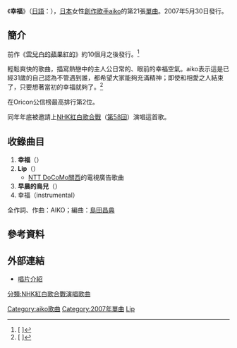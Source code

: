 {{Infobox Single
| Name       = 幸福<br />{{lang|ja|シアワセ}}
| Artist     = [[aiko|aiko]]
| Album      = [[秘密_(aiko專輯)|秘密]]
| A-side     = 
| B-side     = 
| Released   = 2007年5月30日
| Format     = 
| Recorded   =
| Genre      = [[J-POP|J-POP]]
| Length     = 19分53秒
| Label      = [[PONY_CANYON|PONY CANYON]]
| Writer     = [[aiko|aiko]]
| Producer   = [[島田昌典|島田昌典]]
| Reviews    = 
| Chart position =* 週間最高排行第2位（[[Oricon公信榜|Oricon]]）
* 2007年度年間排行第89位（[[Oricon公信榜|Oricon]]）
| Certification = 金（[[日本唱片協會|日本唱片協會]]）
| Last single = [[雲兒白的蘋果紅的|雲兒白的蘋果紅的]]<br />（2006年）
| This single = '''幸福'''<br />（2007年）
| Next single = [[沒有星星的世界/側臉|沒有星星的世界／側臉]]<br />（2007年）
}}

《'''幸福'''》（[[日語|日語]]：{{lang|ja|'''シアワセ'''}}），[[日本|日本]]女性[[創作歌手|創作歌手]][[aiko|aiko]]的第21張[[單曲|單曲]]。2007年5月30日發行。

==簡介==
前作《[[雲兒白的蘋果紅的|雲兒白的蘋果紅的]]》約10個月之後發行。<ref>[{{Cite web |url=http://natalie.mu/music/news/1364 |script-title=ja:aiko シアワセなニューシングル発売 |accessdate=2011-01-04 |archive-date=2016-03-04 |archive-url=https://web.archive.org/web/20160304121027/http://natalie.mu/music/news/1364 |dead-url=no }} {{lang|ja|aiko シアワセなニューシングル発売}}]</ref>

輕鬆爽快的歌曲，描寫熱戀中的主人公日常的、眼前的幸福空氣。aiko表示這是已經31歲的自己認為不管遇到誰，都希望大家能夠充滿精神；即使和相愛之人結束了，只要想著當初的幸福就夠了。<ref>[{{Cite web |url=http://www.barks.jp/news/?m=all&id=1000031749&ref=rss |script-title=ja:日常に散りばめられた温かな瞬間、aikoの「シアワセ」 |access-date=2011-01-04 |archive-date=2019-12-05 |archive-url=https://web.archive.org/web/20191205063708/https://www.barks.jp/news/?m=all&id=1000031749&ref=rss }} {{lang|ja|日常に散りばめられた温かな瞬間、aikoの「シアワセ」}}]</ref>

在Oricon公信榜最高排行第2位。

同年年底被邀請上[[NHK紅白歌合戰|NHK紅白歌合戰]]（[[第58回NHK紅白歌合戰|第58回]]）演唱這首歌。

==收錄曲目==
# '''幸福'''（{{lang|ja|シアワセ}}）
# '''Lip'''（{{lang|ja|リップ}}）
#* [[NTT_DoCoMo關西|NTT DoCoMo關西]]的電視廣告歌曲
# '''早晨的鳥兒'''（{{lang|ja|朝の鳥}}）
# 幸福（instrumental）

全作詞、作曲：AIKO；編曲：[[島田昌典|島田昌典]]

==參考資料==
{{reflist}}

==外部連結==
*[https://web.archive.org/web/20110908014903/http://hp.ponycanyon.co.jp/pchp/cgi-bin/PCHPM.pl?TRGID=PCHP_SKH_1010&CMD=DSP&DSP_SKHBNG=200700000799&DSP_SKHKETSEQ=001 唱片介紹]

{{Aiko}}

{{DEFAULTSORT:Shiawase}}
[[Category:aiko歌曲|Category:aiko歌曲]]
[[Category:2007年單曲|Category:2007年單曲]]
[[Category:廣告歌曲|Lip]]
[[分類:NHK紅白歌合戰演唱歌曲|分類:NHK紅白歌合戰演唱歌曲]]
